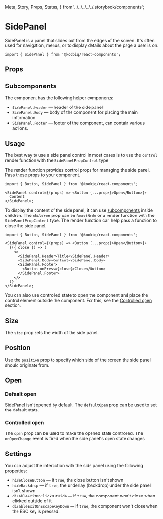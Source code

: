   Meta,
  Story,
  Props,
  Status,
} from '../../../../../.storybook/components';


<Meta of={Stories} />

# SidePanel

<Status variant="experimental" />

SidePanel is a panel that slides out from the edges of the screen.
It's often used for navigation, menus, or to display details about the page a user is on.

```tsx
import { SidePanel } from '@koobiq/react-components';
```

<Story of={Stories.Base} />

## Props

<Props />

## Subcomponents

The component has the following helper components:

- `SidePanel.Header` — header of the side panel
- `SidePanel.Body` — body of the component for placing the main information
- `SidePanel.Footer` — footer of the component, can contain various actions.

## Usage

The best way to use a side panel control in most cases is to use
the `control` render function with the `SidePanelPropControl` type.

The render function provides control props for managing the side panel.
Pass these props to your component.

```tsx
import { Button, SidePanel } from '@koobiq/react-components';

<SidePanel control={(props) => <Button {...props}>Open</Button>}>
  Content
</SidePanel>;
```

To display the content of the side panel,
it can use [subcomponents](#subcomponents) inside children.
The `children` prop can be `ReactNode` or a render function with the `SidePanelPropContent` type.
The render function can help pass a function to close the side panel.

```tsx
import { Button, SidePanel } from '@koobiq/react-components';

<SidePanel control={(props) => <Button {...props}>Open</Button>}>
  {({ close }) => (
    <>
      <SidePanel.Header>Title</SidePanel.Header>
      <SidePanel.Body>Content</SidePanel.Body>
      <SidePanel.Footer>
        <Button onPress={close}>Close</Button>
      </SidePanel.Footer>
    </>
  )}
</SidePanel>;
```

You can also use controlled state to open the component and place the control element outside
the component. For this, see the [Controlled open](#controlled-open) section.

## Size

The `size` prop sets the width of the side panel.

<Story of={Stories.Size} />

## Position

Use the `position` prop to specify which side of the screen the side panel should originate from.

<Story of={Stories.Position} />

## Open

### Default open

SidePanel isn't opened by default. The `defaultOpen` prop can be used to set the default state.

### Controlled open

The `open` prop can be used to make the opened state controlled.
The `onOpenChange` event is fired when the side panel's open state changes.

<Story of={Stories.ControlledOpen} />

## Settings

You can adjust the interaction with the side panel using the following properties:

- `hideCloseButton` — if `true`, the close button isn't shown
- `hideBackdrop` — if `true`, the underlay (backdrop) under the side panel isn't shown
- `disableExitOnClickOutside` — if `true`, the component won't close when clicked outside of it
- `disableExitOnEscapeKeyDown` — if `true`, the component won't close when the ESC key is pressed.

<Story of={Stories.Settings} />

